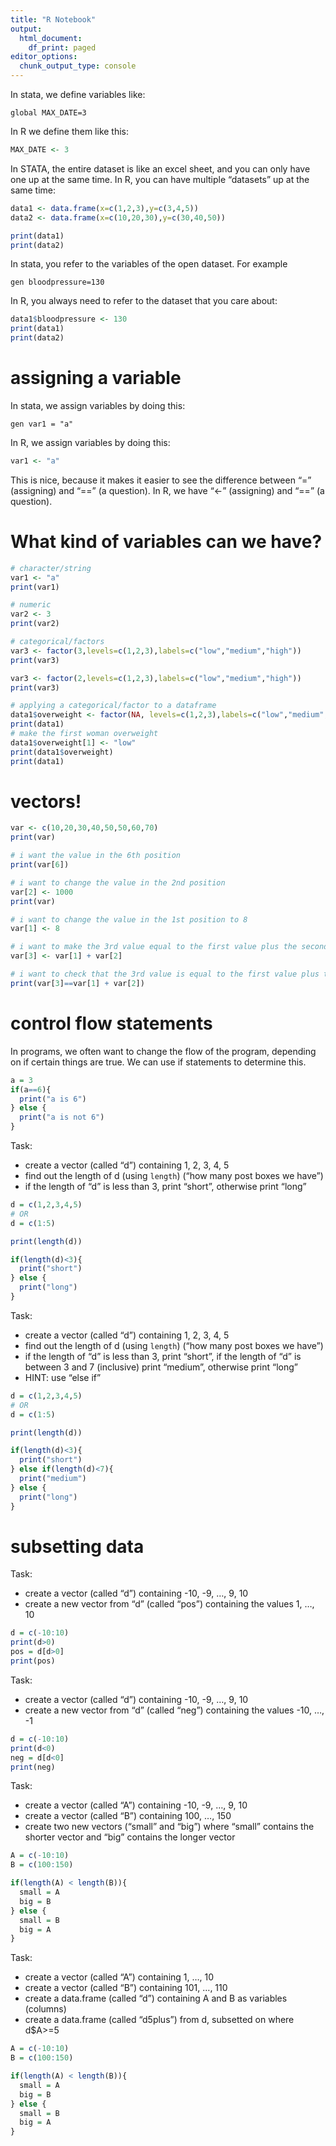 ```yaml
---
title: "R Notebook"
output:
  html_document:
    df_print: paged
editor_options: 
  chunk_output_type: console
---
```


In stata, we define variables like:

```{}
global MAX_DATE=3
```

In R we define them like this:

```r
MAX_DATE <- 3
```

In STATA, the entire dataset is like an excel sheet, and you can only have one up at the same time. In R, you can have multiple "datasets" up at the same time:

```r
data1 <- data.frame(x=c(1,2,3),y=c(3,4,5))
data2 <- data.frame(x=c(10,20,30),y=c(30,40,50))

print(data1)
print(data2)
```

In stata, you refer to the variables of the open dataset. For example

```
gen bloodpressure=130
```

In R, you always need to refer to the dataset that you care about:

```r
data1$bloodpressure <- 130
print(data1)
print(data2)
```

# assigning a variable

In stata, we assign variables by doing this:

```
gen var1 = "a"
```

In R, we assign variables by doing this:

```r
var1 <- "a"
```

This is nice, because it makes it easier to see the difference between "=" (assigning) and "==" (a question). In R, we have "<-" (assigning) and "==" (a question).

# What kind of variables can we have?

```r
# character/string
var1 <- "a"
print(var1)

# numeric
var2 <- 3
print(var2)

# categorical/factors
var3 <- factor(3,levels=c(1,2,3),labels=c("low","medium","high"))
print(var3)

var3 <- factor(2,levels=c(1,2,3),labels=c("low","medium","high"))
print(var3)

# applying a categorical/factor to a dataframe
data1$overweight <- factor(NA, levels=c(1,2,3),labels=c("low","medium","high"))
print(data1)
# make the first woman overweight
data1$overweight[1] <- "low"
print(data1$overweight)
print(data1)
```


# vectors!
```r
var <- c(10,20,30,40,50,50,60,70)
print(var)

# i want the value in the 6th position
print(var[6])

# i want to change the value in the 2nd position
var[2] <- 1000
print(var)

# i want to change the value in the 1st position to 8
var[1] <- 8

# i want to make the 3rd value equal to the first value plus the second value
var[3] <- var[1] + var[2]

# i want to check that the 3rd value is equal to the first value plus the second value
print(var[3]==var[1] + var[2])

```

# control flow statements

In programs, we often want to change the flow of the program, depending on if certain things are true. We can use if statements to determine this.

```r
a = 3
if(a==6){
  print("a is 6")
} else {
  print("a is not 6")
}
```

Task:

- create a vector (called "d") containing 1, 2, 3, 4, 5
- find out the length of d (using `length`) ("how many post boxes we have")
- if the length of "d" is less than 3, print "short", otherwise print "long"

```r
d = c(1,2,3,4,5)
# OR
d = c(1:5)

print(length(d))

if(length(d)<3){
  print("short")
} else {
  print("long")
}

```

Task:

- create a vector (called "d") containing 1, 2, 3, 4, 5
- find out the length of d (using `length`) ("how many post boxes we have")
- if the length of "d" is less than 3, print "short", if the length of "d" is between 3 and 7 (inclusive) print "medium", otherwise print "long"
- HINT: use "else if"

```r
d = c(1,2,3,4,5)
# OR
d = c(1:5)

print(length(d))

if(length(d)<3){
  print("short")
} else if(length(d)<7){
  print("medium")
} else {
  print("long")
}
```

# subsetting data

Task:

- create a vector (called "d") containing -10, -9, ..., 9, 10
- create a new vector from "d" (called "pos") containing the values 1, ..., 10

```r
d = c(-10:10)
print(d>0)
pos = d[d>0]
print(pos)
```

Task:

- create a vector (called "d") containing -10, -9, ..., 9, 10
- create a new vector from "d" (called "neg") containing the values -10, ..., -1

```r
d = c(-10:10)
print(d<0)
neg = d[d<0]
print(neg)
```

Task:

- create a vector (called "A") containing -10, -9, ..., 9, 10
- create a vector (called "B") containing 100, ..., 150
- create two new vectors ("small" and "big") where "small" contains the shorter vector and "big" contains the longer vector


```r
A = c(-10:10)
B = c(100:150)

if(length(A) < length(B)){
  small = A
  big = B
} else {
  small = B
  big = A
}
```

Task:

- create a vector (called "A") containing 1, ..., 10
- create a vector (called "B") containing 101, ..., 110
- create a data.frame (called "d") containing A and B as variables (columns)
- create a data.frame (called "d5plus") from d, subsetted on where d$A>=5

```r
A = c(-10:10)
B = c(100:150)

if(length(A) < length(B)){
  small = A
  big = B
} else {
  small = B
  big = A
}



```




